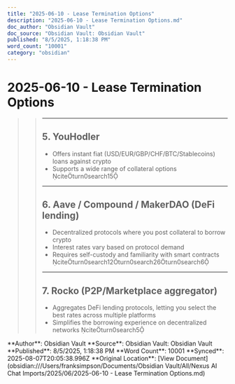 ```yaml
---
title: "2025-06-10 - Lease Termination Options"
description: "2025-06-10 - Lease Termination Options.md"
doc_author: "Obsidian Vault"
doc_source: "Obsidian Vault: Obsidian Vault"
published: "8/5/2025, 1:18:38 PM"
word_count: "10001"
category: "obsidian"
---
```


# 2025-06-10 - Lease Termination Options

>> 
>> ---
>> 
>> ## 5. **YouHodler**  
>> - Offers instant fiat (USD/EUR/GBP/CHF/BTC/Stablecoins) loans against crypto  
>> - Supports a wide range of collateral options citeturn0search15  
>> 
>> ---
>> 
>> ## 6. **Aave / Compound / MakerDAO (DeFi lending)**  
>> - Decentralized protocols where you post collateral to borrow crypto  
>> - Interest rates vary based on protocol demand  
>> - Requires self-custody and familiarity with smart contracts citeturn0search12turn0search26turn0search6  
>> 
>> ---
>> 
>> ## 7. **Rocko (P2P/Marketplace aggregator)**  
>> - Aggregates DeFi lending protocols, letting you select the best rates across multiple platforms  
>> - Simplifies the borrowing experience on decentralized networks citeturn0search5  
>>

<Note>
**Author**: Obsidian Vault  
**Source**: Obsidian Vault: Obsidian Vault  
**Published**: 8/5/2025, 1:18:38 PM  
**Word Count**: 10001  
**Synced**: 2025-08-07T20:05:38.996Z
</Note>

<Info>
**Original Location**: [View Document](obsidian:///Users/franksimpson/Documents/Obsidian Vault/All/Nexus AI Chat Imports/2025/06/2025-06-10 - Lease Termination Options.md)
</Info>
